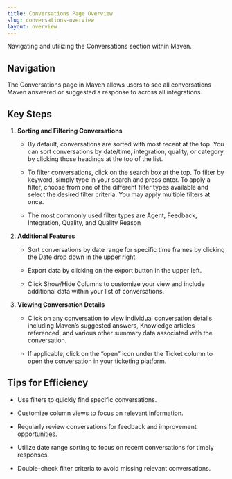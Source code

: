 ```yaml
---
title: Conversations Page Overview
slug: conversations-overview
layout: overview
---
```


Navigating and utilizing the Conversations section within Maven.


## Navigation

The Conversations page in Maven allows users to see all conversations Maven answered or suggested a response to across all integrations.


## Key Steps

1. **Sorting and Filtering Conversations**

   - By default, conversations are sorted with most recent at the top. You can sort conversations by date/time, integration, quality, or category by clicking those headings at the top of the list.

   - To filter conversations, click on the search box at the top. To filter by keyword, simply type in your search and press enter. To apply a filter, choose from one of the different filter types available and select the desired filter criteria. You may apply multiple filters at once.

   - The most commonly used filter types are Agent, Feedback, Integration, Quality, and Quality Reason

2. **Additional Features**

   - Sort conversations by date range for specific time frames by clicking the Date drop down in the upper right.

   - Export data by clicking on the export button in the upper left.

   - Click Show/Hide Columns to customize your view and include additional data within your list of conversations.

3. **Viewing Conversation Details**

   - Click on any conversation to view individual conversation details including Maven’s suggested answers, Knowledge articles referenced, and various other summary data associated with the conversation.

   - If applicable, click on the “open” icon under the Ticket column to open the conversation in your ticketing platform.


## Tips for Efficiency

- Use filters to quickly find specific conversations.

- Customize column views to focus on relevant information.

- Regularly review conversations for feedback and improvement opportunities.

- Utilize date range sorting to focus on recent conversations for timely responses.

- Double-check filter criteria to avoid missing relevant conversations.
